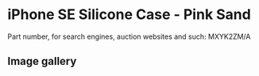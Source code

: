 
# iPhone SE Silicone Case - Pink Sand

Part number, for search engines, auction websites and such: MXYK2ZM/A

## Image gallery

<div style={{ width: "768px" }}>
  <GalleryComponent
    images={[
      {
        original: "/everysource/MXYK2.webp",
        thumbnail: "/everypreview/MXYK2.webp",
      },
      {
        original: "/everysource/MXYK2_AV1.webp",
        thumbnail: "/everypreview/MXYK2_AV1.webp",
      },
      {
        original: "/everysource/MXYK2_AV2.webp",
        thumbnail: "/everypreview/MXYK2_AV2.webp",
      },
      {
        original: "/everysource/MXYK2_AV3.webp",
        thumbnail: "/everypreview/MXYK2_AV3.webp",
      },
      {
        original: "/everysource/MXYK2_AV4.webp",
        thumbnail: "/everypreview/MXYK2_AV4.webp",
      },
      {
        original: "/everysource/MXYK2_AV5.webp",
        thumbnail: "/everypreview/MXYK2_AV5.webp",
      }
    ]}
  />
</div>